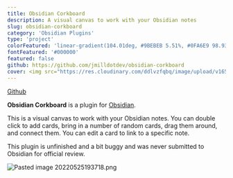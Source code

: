 ```yaml
---
title: Obsidian Corkboard
description: A visual canvas to work with your Obsidian notes
slug: obsidian-corkboard
category: 'Obsidian Plugins'
type: 'project'
colorFeatured: 'linear-gradient(104.01deg, #9BEBEB 5.51%, #0FA6E9 98.93%)'
fontFeatured: '#000000'
featured: false
github: https://github.com/jmilldotdev/obsidian-corkboard
cover: <img src="https://res.cloudinary.com/ddlvzfqbq/image/upload/v1654000003/jmill.dev/projects/obsidian-corkboard/Pasted%20image%2020220531082620.png" alt="Pasted image 20220531082620.png"/>
---
```


[Github](https://github.com/jmilldotdev/obsidian-corkboard)

**Obsidian Corkboard** is a plugin for [Obsidian]([https://obsidian.md](https://obsidian.md/)).

This is a visual canvas to work with your Obsidian notes. You can double click to add cards, bring in a number of random cards, drag them around, and connect them. You can edit a card to link to a specific note.

This plugin is unfinished and a bit buggy and was never submitted to Obsidian for official review.

<img src="https://res.cloudinary.com/ddlvzfqbq/image/upload/v1653521987/jmill.dev/projects/obsidian-corkboard/Pasted%20image%2020220525193718.png" alt="Pasted image 20220525193718.png"/>